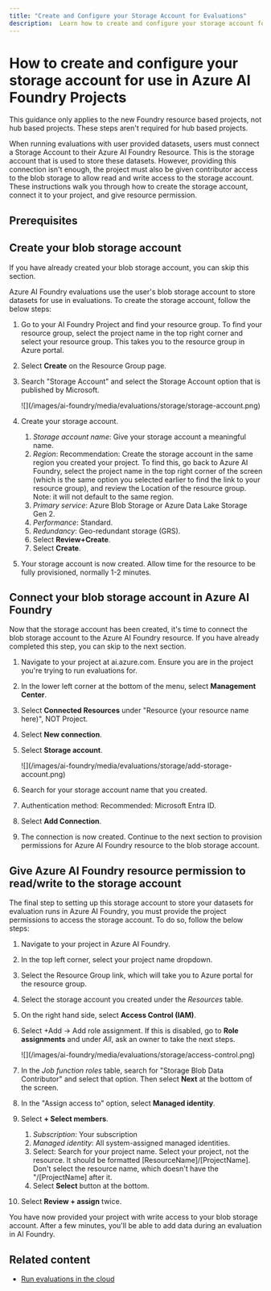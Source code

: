 ```yaml
---
title: "Create and Configure your Storage Account for Evaluations"
description:  Learn how to create and configure your storage account for Azure AI Foundry evaluations.
---
```


# How to create and configure your storage account for use in Azure AI Foundry Projects

<Info>
This guidance only applies to the new Foundry resource based projects, not hub based projects. These steps aren't required for hub based projects.
</Info>

When running evaluations with user provided datasets, users must connect a Storage Account to their Azure AI Foundry Resource. This is the storage account that is used to store these datasets. However, providing this connection isn't enough, the project must also be given contributor access to the blob storage to allow read and write access to the storage account. These instructions walk you through how to create the storage account, connect it to your project, and give resource permission.

## Prerequisites


<UsesFdpOnly />

## Create your blob storage account

If you have already created your blob storage account, you can skip this section.  

Azure AI Foundry evaluations use the user's blob storage account to store datasets for use in evaluations. To create the storage account, follow the below steps:

1. Go to your AI Foundry Project and find your resource group. To find your resource group, select the project name in the top right corner and select your resource group. This takes you to the resource group in Azure portal.
1. Select **Create** on the Resource Group page.
1. Search "Storage Account" and select the Storage Account option that is published by Microsoft.

    <Frame>
        ![](/images/ai-foundry/media/evaluations/storage/storage-account.png)
    </Frame>

1. Create your storage account.
    1. *Storage account name*: Give your storage account a meaningful name.
    1. *Region*: Recommendation: Create the storage account in the same region you created your project. To find this, go back to Azure AI Foundry, select the project name in the top right corner of the screen (which is the same option you selected earlier to find the link to your resource group), and review the Location of the resource group. Note: it will not default to the same region.
    1. *Primary service*: Azure Blob Storage or Azure Data Lake Storage Gen 2.
    1. *Performance*: Standard.
    1. *Redundancy*: Geo-redundant storage (GRS).
    1. Select **Review+Create**.
    1. Select **Create**.
1. Your storage account is now created. Allow time for the resource to be fully provisioned, normally 1-2 minutes.

## Connect your blob storage account in Azure AI Foundry

Now that the storage account has been created, it's time to connect the blob storage account to the Azure AI Foundry resource. If you have already completed this step, you can skip to the next section.

1. Navigate to your project at ai.azure.com. Ensure you are in the project you're trying to run evaluations for.
1. In the lower left corner at the bottom of the menu, select **Management Center**.
1. Select **Connected Resources** under "Resource (your resource name here)", NOT Project.
1. Select **New connection**.
1. Select **Storage account**.
     <Frame>
        ![](/images/ai-foundry/media/evaluations/storage/add-storage-account.png)
     </Frame>

1. Search for your storage account name that you created.
1. Authentication method: Recommended: Microsoft Entra ID.
1. Select **Add Connection**.
1. The connection is now created. Continue to the next section to provision permissions for Azure AI Foundry resource to the blob storage account.

## Give Azure AI Foundry resource permission to read/write to the storage account

The final step to setting up this storage account to store your datasets for evaluation runs in Azure AI Foundry, you must provide the project permissions to access the storage account. To do so, follow the below steps:

1. Navigate to your project in Azure AI Foundry.
1. In the top left corner, select your project name dropdown.
1. Select the Resource Group link, which will take you to Azure portal for the resource group.
1. Select the storage account you created under the *Resources* table.
1. On the right hand side, select **Access Control (IAM)**.
1. Select +Add -> Add role assignment.
    <Note>
    If this is disabled, go to **Role assignments** and under *All*, ask an owner to take the next steps.
    </Note>

    <Frame>
        ![](/images/ai-foundry/media/evaluations/storage/access-control.png)
    </Frame>

1. In the *Job function roles* table, search for "Storage Blob Data Contributor" and select that option. Then select **Next** at the bottom of the screen.
1. In the "Assign access to" option, select **Managed identity**.
1. Select **+ Select members**.
    1. *Subscription*: Your subscription
    1. *Managed identity*: All system-assigned managed identities.
    1. Select: Search for your project name. Select your project, not the resource. It should be formatted [ResourceName]/[ProjectName]. Don't select the resource name, which doesn't have the "/[ProjectName] after it.
    1. Select **Select** button at the bottom.
1. Select **Review + assign** twice.

You have now provided your project with write access to your blob storage account. After a few minutes, you'll be able to add data during an evaluation in AI Foundry.

## Related content

- [Run evaluations in the cloud](./develop/cloud-evaluation)
